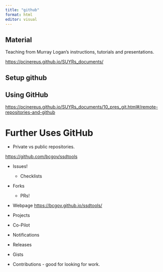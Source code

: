 ```yaml
---
title: "github"
format: html
editor: visual
---
```


## Material

Teaching from Murray Logan's instructions, tutorials and presentations.

<https://pcinereus.github.io/SUYRs_documents/>

## Setup github

## Using GitHub

<https://pcinereus.github.io/SUYRs_documents/10_pres_git.html#/remote-repositories-and-github>

# Further Uses GitHub

- Private vs public repositories.

<https://github.com/bcgov/ssdtools>

- Issues!
  - Checklists
- Forks
  - PRs!
- Webpage <https://bcgov.github.io/ssdtools/>
- Projects

- Co-Pilot
- Notifications
- Releases
- Gists
- Contributions - good for looking for work.
